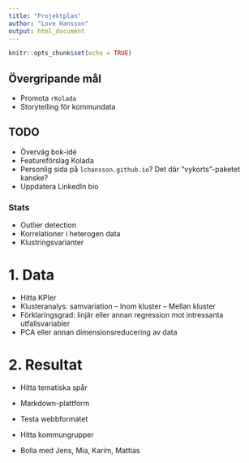 ```yaml
---
title: "Projektplan"
author: "Love Hansson"
output: html_document
---
```


```r
knitr::opts_chunk$set(echo = TRUE)
```

## Övergripande mål

- Promota `rKolada`
- Storytelling för kommundata


## TODO

- Överväg bok-idé
- Featureförslag Kolada
- Personlig sida på `lchansson.github.io`? Det där "vykorts"-paketet kanske?
- Uppdatera LinkedIn bio

### Stats

- Outlier detection
- Korrelationer i heterogen data
- Klustringsvarianter





# 1. Data
- Hitta KPIer
- Klusteranalys: samvariation
-- Inom kluster
-- Mellan kluster
- Förklaringsgrad: linjär eller annan regression mot intressanta utfallsvariabler
- PCA eller annan dimensionsreducering av data

# 2. Resultat
- Hitta tematiska spår
- Markdown-plattform
- Testa webbformatet
- Hitta kommungrupper

- Bolla med Jens, Mia, Karim, Mattias
